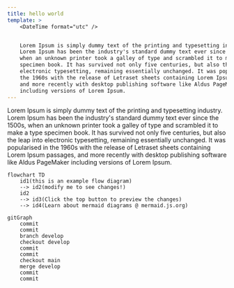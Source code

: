 ```yaml
---
title: hello world
template: >
    <DateTime format="utc" />


    Lorem Ipsum is simply dummy text of the printing and typesetting industry.
    Lorem Ipsum has been the industry's standard dummy text ever since the 1500s,
    when an unknown printer took a galley of type and scrambled it to make a type
    specimen book. It has survived not only five centuries, but also the leap into
    electronic typesetting, remaining essentially unchanged. It was popularised in
    the 1960s with the release of Letraset sheets containing Lorem Ipsum passages,
    and more recently with desktop publishing software like Aldus PageMaker
    including versions of Lorem Ipsum.
---
```


Lorem Ipsum is simply dummy text of the printing and typesetting industry. Lorem Ipsum has been the industry's standard dummy text ever since the 1500s, when an unknown printer took a galley of type and scrambled it to make a type specimen book. It has survived not only five centuries, but also the leap into electronic typesetting, remaining essentially unchanged. It was popularised in the 1960s with the release of Letraset sheets containing Lorem Ipsum passages, and more recently with desktop publishing software like Aldus PageMaker including versions of Lorem Ipsum.

```mermaid
flowchart TD
    id1(this is an example flow diagram)
    --> id2(modify me to see changes!)
    id2
    --> id3(Click the top button to preview the changes)
    --> id4(Learn about mermaid diagrams @ mermaid.js.org)
```

```mermaid
gitGraph
    commit
    commit
    branch develop
    checkout develop
    commit
    commit
    checkout main
    merge develop
    commit
    commit
```
